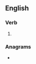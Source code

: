 ==English==

===Verb===
{{en-verb}}

# {{obsolete spelling of|en|afford}}

===Anagrams===
* {{anagrams|en|a=adfforw|Wafford|draw off|ward off}}